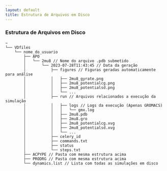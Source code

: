 ```yaml
---
layout: default
title: Estrutura de Arquivos em Disco
---
```


### Estrutura de Arquivos em Disco

```text {all|2|3|4,24,25|5|6-23|26|all}
~
└── VDfiles
    └── nome_do_usuario
        ├── APO
        │   └── 2mu8 // Nome do arquivo .pdb submetido
        │       └── 2023-07-28T11:43:45 // Data da geração
        │           ├── figures // Figuras geradas automaticamente para análise
        │           │   ├── 2mu8_gyrate.png
        │           │   ├── 2mu8_potentialcg.png
        │           │   ├── 2mu8_potentialsd.png
        │           │   └── ...
        │           ├── run // Arquivos relacionados a execução da simulação
        │           │   ├── logs // Logs da execução (Apenas GROMACS)
        │           │   │   └── gmx.log
        │           │   ├── 2mu8.pdb
        │           │   ├── 2mu8.gro
        │           │   ├── 2mu8_potentialcg.xvg
        │           │   ├── 2mu8_potentialsd.xvg
        │           │   └── ...
        │           ├── celery_id
        │           ├── commands.txt
        │           ├── status
        │           └── steps.txt
        ├── ACPYPE // Pasta com mesma estrutura acima
        ├── PRODRG // Pasta com mesma estrutura acima
        └── dynamics.list // Lista com todas as simulações em disco
```

<!--
- Simulações geram arquivos, muitos arquivos, que são utilizados para a analise dos resultados, geração de gráficos através do `grace` e muitas outras coisas, e esses arquivos precisam ser salvos, de uma forma que seja possível acessá-los posteriormente.

- ACPYPE e PRODRG possuem alguns arquivos a mais, porém a estrutura segue a mesma

- APO Proteína é uma proteína sozinha, enquanto ACPYPE e PRODRG são proteínas complexadas, em suma, proteína + ligante.

- ACPYPE e PRODRG são métodos diferentes da preparação do ligante para a proteína. Ambos possuem servidores online para o preparo de ligantes.
-->
